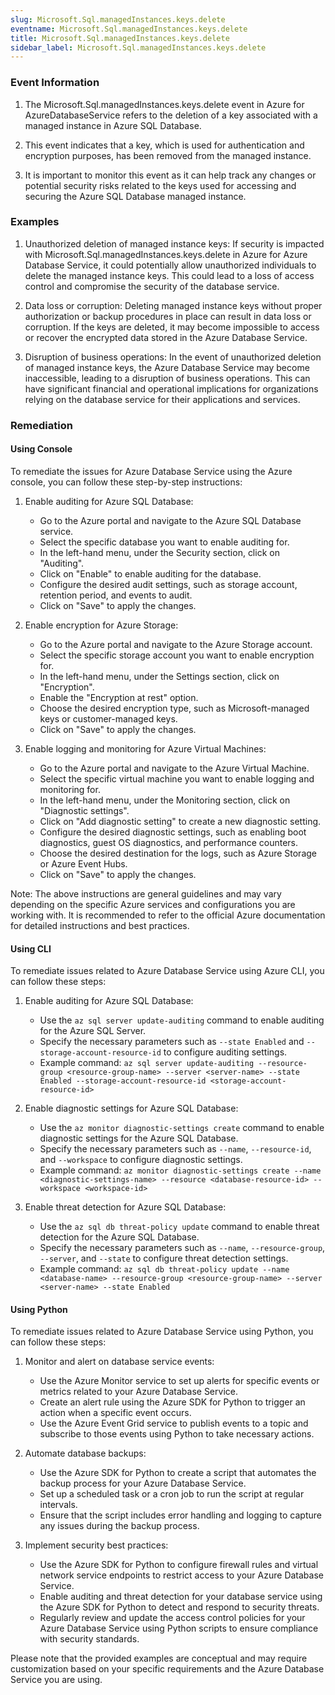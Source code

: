 ```yaml
--- 
slug: Microsoft.Sql.managedInstances.keys.delete
eventname: Microsoft.Sql.managedInstances.keys.delete
title: Microsoft.Sql.managedInstances.keys.delete
sidebar_label: Microsoft.Sql.managedInstances.keys.delete
---
```

                       
### Event Information

1. The Microsoft.Sql.managedInstances.keys.delete event in Azure for AzureDatabaseService refers to the deletion of a key associated with a managed instance in Azure SQL Database.

2. This event indicates that a key, which is used for authentication and encryption purposes, has been removed from the managed instance.

3. It is important to monitor this event as it can help track any changes or potential security risks related to the keys used for accessing and securing the Azure SQL Database managed instance.


### Examples

1. Unauthorized deletion of managed instance keys: If security is impacted with Microsoft.Sql.managedInstances.keys.delete in Azure for Azure Database Service, it could potentially allow unauthorized individuals to delete the managed instance keys. This could lead to a loss of access control and compromise the security of the database service.

2. Data loss or corruption: Deleting managed instance keys without proper authorization or backup procedures in place can result in data loss or corruption. If the keys are deleted, it may become impossible to access or recover the encrypted data stored in the Azure Database Service.

3. Disruption of business operations: In the event of unauthorized deletion of managed instance keys, the Azure Database Service may become inaccessible, leading to a disruption of business operations. This can have significant financial and operational implications for organizations relying on the database service for their applications and services.

### Remediation

#### Using Console

To remediate the issues for Azure Database Service using the Azure console, you can follow these step-by-step instructions:

1. Enable auditing for Azure SQL Database:
   - Go to the Azure portal and navigate to the Azure SQL Database service.
   - Select the specific database you want to enable auditing for.
   - In the left-hand menu, under the Security section, click on "Auditing".
   - Click on "Enable" to enable auditing for the database.
   - Configure the desired audit settings, such as storage account, retention period, and events to audit.
   - Click on "Save" to apply the changes.

2. Enable encryption for Azure Storage:
   - Go to the Azure portal and navigate to the Azure Storage account.
   - Select the specific storage account you want to enable encryption for.
   - In the left-hand menu, under the Settings section, click on "Encryption".
   - Enable the "Encryption at rest" option.
   - Choose the desired encryption type, such as Microsoft-managed keys or customer-managed keys.
   - Click on "Save" to apply the changes.

3. Enable logging and monitoring for Azure Virtual Machines:
   - Go to the Azure portal and navigate to the Azure Virtual Machine.
   - Select the specific virtual machine you want to enable logging and monitoring for.
   - In the left-hand menu, under the Monitoring section, click on "Diagnostic settings".
   - Click on "Add diagnostic setting" to create a new diagnostic setting.
   - Configure the desired diagnostic settings, such as enabling boot diagnostics, guest OS diagnostics, and performance counters.
   - Choose the desired destination for the logs, such as Azure Storage or Azure Event Hubs.
   - Click on "Save" to apply the changes.

Note: The above instructions are general guidelines and may vary depending on the specific Azure services and configurations you are working with. It is recommended to refer to the official Azure documentation for detailed instructions and best practices.

#### Using CLI

To remediate issues related to Azure Database Service using Azure CLI, you can follow these steps:

1. Enable auditing for Azure SQL Database:
   - Use the `az sql server update-auditing` command to enable auditing for the Azure SQL Server.
   - Specify the necessary parameters such as `--state Enabled` and `--storage-account-resource-id` to configure auditing settings.
   - Example command: `az sql server update-auditing --resource-group <resource-group-name> --server <server-name> --state Enabled --storage-account-resource-id <storage-account-resource-id>`

2. Enable diagnostic settings for Azure SQL Database:
   - Use the `az monitor diagnostic-settings create` command to enable diagnostic settings for the Azure SQL Database.
   - Specify the necessary parameters such as `--name`, `--resource-id`, and `--workspace` to configure diagnostic settings.
   - Example command: `az monitor diagnostic-settings create --name <diagnostic-settings-name> --resource <database-resource-id> --workspace <workspace-id>`

3. Enable threat detection for Azure SQL Database:
   - Use the `az sql db threat-policy update` command to enable threat detection for the Azure SQL Database.
   - Specify the necessary parameters such as `--name`, `--resource-group`, `--server`, and `--state` to configure threat detection settings.
   - Example command: `az sql db threat-policy update --name <database-name> --resource-group <resource-group-name> --server <server-name> --state Enabled`

#### Using Python

To remediate issues related to Azure Database Service using Python, you can follow these steps:

1. Monitor and alert on database service events:
   - Use the Azure Monitor service to set up alerts for specific events or metrics related to your Azure Database Service.
   - Create an alert rule using the Azure SDK for Python to trigger an action when a specific event occurs.
   - Use the Azure Event Grid service to publish events to a topic and subscribe to those events using Python to take necessary actions.

2. Automate database backups:
   - Use the Azure SDK for Python to create a script that automates the backup process for your Azure Database Service.
   - Set up a scheduled task or a cron job to run the script at regular intervals.
   - Ensure that the script includes error handling and logging to capture any issues during the backup process.

3. Implement security best practices:
   - Use the Azure SDK for Python to configure firewall rules and virtual network service endpoints to restrict access to your Azure Database Service.
   - Enable auditing and threat detection for your database service using the Azure SDK for Python to detect and respond to security threats.
   - Regularly review and update the access control policies for your Azure Database Service using Python scripts to ensure compliance with security standards.

Please note that the provided examples are conceptual and may require customization based on your specific requirements and the Azure Database Service you are using.


 